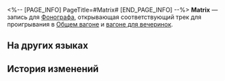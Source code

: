<%-- [PAGE_INFO]
PageTitle=#Matrix#
[END_PAGE_INFO] --%>
{{Предмет Инфобокс
|id          = 210413
|Изображение = Предмет Matrix.png
|Тип         = Запись
|Инвентарь   = Ценные предметы
|Редкость    = 3
|Эффект      = 
|Описание    = Запись, которую можно воспроизвести на фонографе экспресса. Это может быть случайное приобретение или подарок от кого-то другого. Когда играет музыка, всплывают самые разные воспоминания: улыбки, встречи, прикосновения и волнение битвы. Может быть, поэтому, даже несмотря на стремительный прогресс общества, люди всё ещё собирают записи.<br />Текущая запись содержит трек Matrix.
}}
{{Описание|''Поток данных становится невидимой клеткой. Смогут ли души, запертые в ней, превратить конец в новую жизнь?''}}
'''Matrix''' — запись для [[Фонограф]]а, открывающая соответствующий трек для проигрывания в [[Общий вагон|Общем вагоне]] и [[Вагон для вечеринок|вагоне для вечеринок]].

==На других языках==
{{На других языках
|en   = Matrix
|zhs  = 《矩阵》
|zht  = 《矩陣》
|ja   = 『マトリクス』
|ko   = ≪매트릭스≫
|es   = Matrix
|fr   = ''Matrix''
|ru   = Matrix
|th   = "Matrix"
|vi   = Ma Trận
|de   = „Matrix“
|id   = "Matrix"
|pt   = Matrix
}}

==История изменений==
{{История изменений|3.6}}
